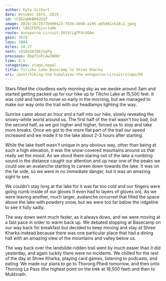 ```yaml
---
author: Kyle Gilbert
date: October 26th, 2019
id: rCQO2qHKBM92U1P
image: 2019/10/19/7b690423-f830-4b60-a195-a65d01c618c2.jpeg
parent: lBkSFDPGjsrJaHk
route: annapurna-circuit-2019/LgfP4cUOAe
gain: 3619
loss: 3884
miles: 10.27
next: cD1AsUA386jGgPg
previous: 0bpfSnFLAw3N00r
time: 8,5
categories: stage,nepal
title: Tilicho Lake Basecamp to Shree Kharka
uri: /post/hiking-the-himalayas-the-annapurna-circuit/stage/08
---
```


<Stats />

<Route />

Stars filled the cloudless early morning sky as we awoke around 3am and started
getting packed up for our hike up to Tilicho Lake at 15,500 feet. It was cold
and hard to move so early in the morning, but we managed to make our way onto
the trail with our headlamps lighting the way.

Sunrise came about an hour and a half into our hike, slowly revealing the
snowy-white world around us. The first half of the trail wasn't too bad,
but the second half, as we got higher and higher, forced us to stop and take
more breaks. Once we got to the more flat part of the trail our speed increased
and we made it to the lake about 2-3 hours after starting.

While the lake itself wasn't unique in any obvious way, other than being at
such a high elevation, it was the snow-covered mountains around us that really
set the mood. As we stood there staring out of the lake a rumbling sound in the
distance caught our attention and up near one of the peaks we could see an
avalanche starting to careen down towards the lake. It was on the far side, so
we were in no immediate danger, but it was an amazing sight to see.

We couldn't stay long at the lake for it was far too cold and our fingers were
going numb inside of our gloves (I even had to layers of gloves on). As we
were leaving another, much larger, avalanche occurred that filled the space above
the lake with powdery snow, but we were too far below the ridgeline to see it
fully sadly.

The way down went much faster, as it always dows, and we were moving at a fast
pace in order to warm back up. We debated stopping at Basecamp on our way back
for breakfast but decided to keep moving and stay at Shree Kharka instead because
there was one particular place that had a dining hall with an amazing view of
the mountains and valley below us.

The way back over the landslide-ridden trail went by much easier than it did
yesterday, and again luckily there were no incidents. We chilled for the rest of
the day at Shree Kharka, playing card games, listening to podcasts, and eating.
We made our plans to go to Thorong Phedi tomorrow, and then onto Thorong La Pass
(the highest point on the trek at 18,500 feet) and then to Muktinath.


